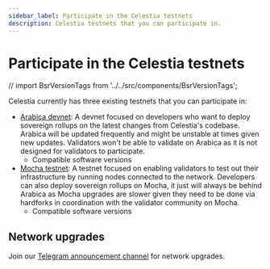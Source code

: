 ```yaml
---
sidebar_label: Participate in the Celestia testnets
description: Celestia testnets that you can participate in.
---
```


# Participate in the Celestia testnets

// import BsrVersionTags from '../../src/components/BsrVersionTags';

Celestia currently has three existing testnets that you can participate in:

* [Arabica devnet](./arabica-devnet.mdx): A devnet focused on developers who
  want to deploy sovereign rollups on the latest changes from Celestia's codebase.
  Arabica will be updated frequently and might be unstable at times given new updates.
  Validators won't be able to validate on Arabica as it is not designed for
  validators to participate.
  * Compatible software versions
  <ArabicaVersionTags/>
* [Mocha testnet](./mocha-testnet.mdx): A testnet focused on enabling validators
  to test out their infrastructure by running nodes connected to the network. Developers
  can also deploy sovereign rollups on Mocha, it just will always be behind Arabica
  as Mocha upgrades are slower given they need to be done via hardforks in coordination
  with the validator community on Mocha.
  * Compatible software versions
  <MochaVersionTags/>

## Network upgrades

Join our [Telegram announcement channel](https://t.me/+smSFIA7XXLU4MjJh)
for network upgrades.
